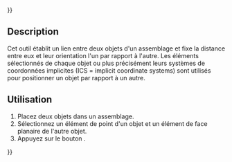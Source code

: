 {{UnfinishedDocu{{#translation:}}}}
<languages/>

{{Docnav/fr
|[[Assembly3_ConstraintPointsDistance/fr|Contrainte distance entre points]]
|[[Assembly3_ConstraintPointLineDistance/fr|Contrainte distance entre point ligne]]
|[[Assembly3_Workbench/fr|Assembly3]]
|IconL=Assembly_ConstraintPointsDistance.svg
|IconR=Assembly_ConstraintPointLineDistance.svg
|IconC=Assembly3_workbench_icon.svg
}}

{{GuiCommand/fr
|Name=Assembly3 ConstraintPointPlaneDistance
|Name/fr=Assembly3 Contrainte distance entre point et plan
|Icon=Assembly_ConstraintPointPlaneDistance.svg
|Workbenches=[[Assembly3_Workbench/fr|Assembly3]]
}}

<span id="Description"></span>
==Description==

Cet outil établit un lien entre deux objets d'un assemblage et fixe la distance entre eux et leur orientation l'un par rapport à l'autre. Les éléments sélectionnés de chaque objet ou plus précisément leurs systèmes de coordonnées implicites (ICS = implicit coordinate systems) sont utilisés pour positionner un objet par rapport à un autre.

<span id="Usage"></span>
== Utilisation == 

# Placez deux objets dans un assemblage.
# Sélectionnez un élément de point d'un objet et un élément de face planaire de l'autre objet.
# Appuyez sur le bouton {{Button|[[Image:Assembly_ConstraintPointPlaneDistance.svg|16px]] [[Assembly3_ConstraintPointPlaneDistance/fr|Distance entre points et plans]]}}.

   
{{Docnav/fr
|[[Assembly3_ConstraintPointsDistance/fr|Contrainte distance entre points]]
|[[Assembly3_ConstraintPointLineDistance/fr|Contrainte distance entre point ligne]]
|[[Assembly3_Workbench/fr|Assembly3]]
|IconL=Assembly_ConstraintPointsDistance.svg
|IconR=Assembly_ConstraintPointLineDistance.svg
|IconC=Assembly3_workbench_icon.svg
}}

{{Userdocnavi{{#translation:}}}}